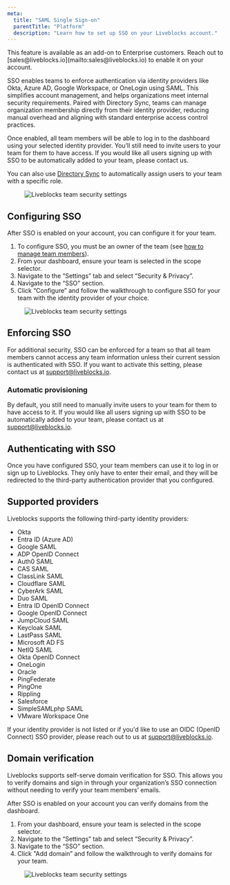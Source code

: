 ```yaml
---
meta:
  title: "SAML Single Sign-on"
  parentTitle: "Platform"
  description: "Learn how to set up SSO on your Liveblocks account."
---
```


<Banner>
  This feature is available as an add-on to Enterprise customers. Reach out to
  [sales@liveblocks.io](mailto:sales@liveblocks.io) to enable it on your
  account.
</Banner>

SSO enables teams to enforce authentication via identity providers like Okta,
Azure AD, Google Workspace, or OneLogin using SAML. This simplifies account
management, and helps organizations meet internal security requirements. Paired
with Directory Sync, teams can manage organization membership directly from
their identity provider, reducing manual overhead and aligning with standard
enterprise access control practices.

Once enabled, all team members will be able to log in to the dashboard using
your selected identity provider. You’ll still need to invite users to your team
for them to have access. If you would like all users signing up with SSO to be
automatically added to your team, please contact us.

You can also use
[Directory Sync](/docs/platform/account-management/directory-sync) to
automatically assign users to your team with a specific role.

<Figure>
  <Image
    src="/assets/account-management/team-security-settings.png"
    alt="Liveblocks team security settings"
    width={768}
    height={406}
  />
</Figure>

## Configuring SSO

After SSO is enabled on your account, you can configure it for your team.

1. To configure SSO, you must be an owner of the team (see
   [how to manage team members](/docs/platform/account-management/manage-team-members)).
2. From your dashboard, ensure your team is selected in the scope selector.
3. Navigate to the “Settings” tab and select “Security & Privacy”.
4. Navigate to the “SSO” section.
5. Click “Configure” and follow the walkthrough to configure SSO for your team
   with the identity provider of your choice.

<Figure>
  <Image
    src="/assets/account-management/sso-setup.png"
    alt="Liveblocks team security settings"
    width={768}
    height={406}
  />
</Figure>

## Enforcing SSO

For additional security, SSO can be enforced for a team so that all team members
cannot access any team information unless their current session is authenticated
with SSO. If you want to activate this setting, please contact us at
[support@liveblocks.io](mailto:support@liveblocks.io).

### Automatic provisioning

By default, you still need to manually invite users to your team for them to
have access to it. If you would like all users signing up with SSO to be
automatically added to your team, please contact us at
[support@liveblocks.io](mailto:support@liveblocks.io).

## Authenticating with SSO

Once you have configured SSO, your team members can use it to log in or sign up
to Liveblocks. They only have to enter their email, and they will be redirected
to the third-party authentication provider that you configured.

## Supported providers

Liveblocks supports the following third-party identity providers:

- Okta
- Entra ID (Azure AD)
- Google SAML
- ADP OpenID Connect
- Auth0 SAML
- CAS SAML
- ClassLink SAML
- Cloudflare SAML
- CyberArk SAML
- Duo SAML
- Entra ID OpenID Connect
- Google OpenID Connect
- JumpCloud SAML
- Keycloak SAML
- LastPass SAML
- Microsoft AD FS
- NetIQ SAML
- Okta OpenID Connect
- OneLogin
- Oracle
- PingFederate
- PingOne
- Rippling
- Salesforce
- SimpleSAMLphp SAML
- VMware Workspace One

If your identity provider is not listed or if you'd like to use an OIDC (OpenID
Connect) SSO provider, please reach out to us at
[support@liveblocks.io](mailto:support@liveblocks.io).

## Domain verification

Liveblocks supports self-serve domain verification for SSO. This allows you to
verify domains and sign in through your organization’s SSO connection without
needing to verify your team members’ emails.

After SSO is enabled on your account you can verify domains from the dashboard.

1. From your dashboard, ensure your team is selected in the scope selector.
2. Navigate to the “Settings” tab and select “Security & Privacy”.
3. Navigate to the “SSO” section.
4. Click "Add domain” and follow the walkthrough to verify domains for your
   team.

<Figure>
  <Image
    src="/assets/account-management/sso-domain-verification.png"
    alt="Liveblocks team security settings"
    width={768}
    height={406}
  />
</Figure>
